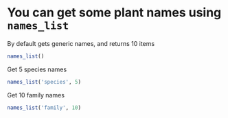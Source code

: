 # You can get some plant names using `names_list`

By default gets generic names, and returns 10 items

```r
names_list()
```

Get 5 species names

```r
names_list('species', 5)
```

Get 10 family names

```r
names_list('family', 10)
```